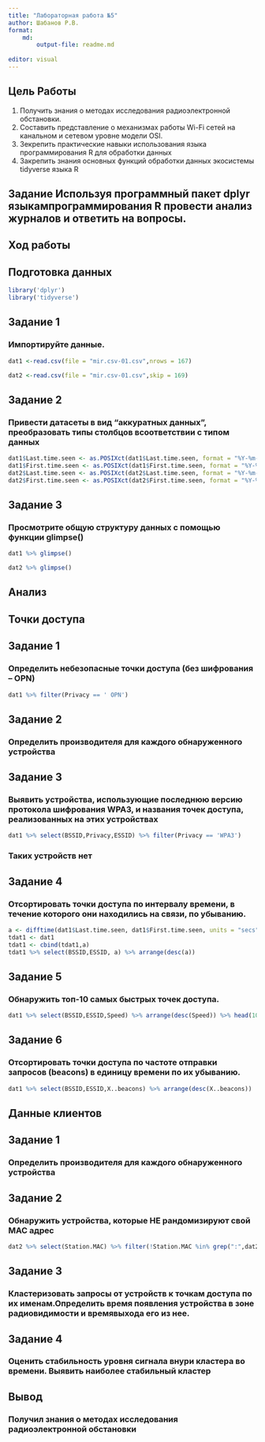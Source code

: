 ```yaml
---
title: "Лабораторная работа №5"
author: Шабанов Р.В.
format:
    md:
        output-file: readme.md
    
editor: visual
---
```


## Цель Работы

1. Получить знания о методах исследования радиоэлектронной обстановки.
2. Составить представление о механизмах работы Wi-Fi сетей на канальном и
сетевом уровне модели OSI.
3. Зекрепить практические навыки использования языка программирования R для
обработки данных
4. Закрепить знания основных функций обработки данных экосистемы tidyverse
языка R

## Задание Используя программный пакет dplyr языкампрограммирования R провести анализ журналов и ответить на вопросы.

## Ход работы

## Подготовка данных

```r
library('dplyr')
library('tidyverse')
```
## Задание 1 

### Импортируйте данные.
```r
dat1 <-read.csv(file = "mir.csv-01.csv",nrows = 167)
```

```r
dat2 <-read.csv(file = "mir.csv-01.csv",skip = 169)

```


## Задание 2

### Привести датасеты в вид “аккуратных данных”, преобразовать типы столбцов всоответствии с типом данных
```r
dat1$Last.time.seen <- as.POSIXct(dat1$Last.time.seen, format = "%Y-%m-%d %H:%M:%S")
dat1$First.time.seen <- as.POSIXct(dat1$First.time.seen, format = "%Y-%m-%d %H:%M:%S")
dat2$Last.time.seen <- as.POSIXct(dat2$Last.time.seen, format = "%Y-%m-%d %H:%M:%S")
dat2$First.time.seen <- as.POSIXct(dat2$First.time.seen, format = "%Y-%m-%d %H:%M:%S")

```


## Задание 3

### Просмотрите общую структуру данных с помощью функции glimpse()
```r
dat1 %>% glimpse()

```
```r
dat2 %>% glimpse()

```

## Анализ

## Точки доступа

## Задание 1

### Определить небезопасные точки доступа (без шифрования – OPN)

```r
dat1 %>% filter(Privacy == ' OPN')

```
## Задание 2

### Определить производителя для каждого обнаруженного устройства


## Задание 3

### Выявить устройства, использующие последнюю версию протокола шифрования WPA3, и названия точек доступа, реализованных на этих устройствах

```r
dat1 %>% select(BSSID,Privacy,ESSID) %>% filter(Privacy == 'WPA3')

```
### Таких устройств нет

## Задание 4

### Отсортировать точки доступа по интервалу времени, в течение которого они находились на связи, по убыванию.

```r
a <- difftime(dat1$Last.time.seen, dat1$First.time.seen, units = "secs")
tdat1 <- dat1
tdat1 <- cbind(tdat1,a)
tdat1 %>% select(BSSID,ESSID, a) %>% arrange(desc(a))
```

## Задание 5

### Обнаружить топ-10 самых быстрых точек доступа.

```r
dat1 %>% select(BSSID,ESSID,Speed) %>% arrange(desc(Speed)) %>% head(10)
```

## Задание 6

### Отсортировать точки доступа по частоте отправки запросов (beacons) в единицу времени по их убыванию.

```r
dat1 %>% select(BSSID,ESSID,X..beacons) %>% arrange(desc(X..beacons)) 
```

## Данные клиентов

## Задание 1

### Определить производителя для каждого обнаруженного устройства

## Задание 2

### Обнаружить устройства, которые НЕ рандомизируют свой MAC адрес

```r
dat2 %>% select(Station.MAC) %>% filter(!Station.MAC %in% grep(":",dat2$Station.MAC, value = TRUE))

```
## Задание 3

### Кластеризовать запросы от устройств к точкам доступа по их именам.Определить время появления устройства в зоне радиовидимости и времявыхода его из нее.

## Задание 4

### Оценить стабильность уровня сигнала внури кластера во времени. Выявить наиболее стабильный кластер

## Вывод

### Получил знания о методах исследования радиоэлектронной обстановки
